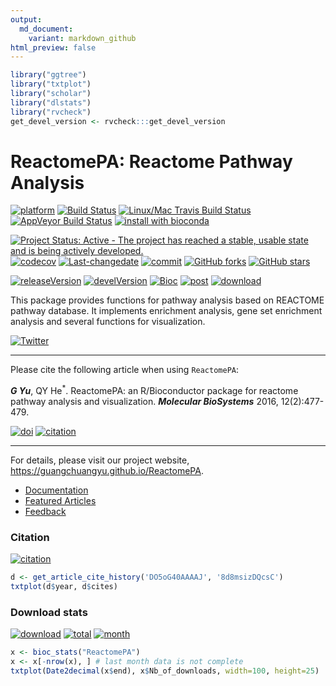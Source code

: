 ```yaml
---
output:
  md_document:
    variant: markdown_github
html_preview: false
---
```



```r
library("ggtree") 
library("txtplot")
library("scholar")
library("dlstats")
library("rvcheck") 
get_devel_version <- rvcheck:::get_devel_version
```

# ReactomePA: Reactome Pathway Analysis

[![platform](http://www.bioconductor.org/shields/availability/devel/ReactomePA.svg)](https://www.bioconductor.org/packages/devel/bioc/html/ReactomePA.html#archives)
[![Build Status](http://www.bioconductor.org/shields/build/devel/bioc/ReactomePA.svg)](https://bioconductor.org/checkResults/devel/bioc-LATEST/ReactomePA/)
[![Linux/Mac Travis Build Status](https://img.shields.io/travis/GuangchuangYu/ReactomePA/master.svg?label=Mac%20OSX%20%26%20Linux)](https://travis-ci.org/GuangchuangYu/ReactomePA)
[![AppVeyor Build Status](https://img.shields.io/appveyor/ci/Guangchuangyu/ReactomePA/master.svg?label=Windows)](https://ci.appveyor.com/project/GuangchuangYu/ReactomePA)
[![install with bioconda](https://img.shields.io/badge/install%20with-bioconda-green.svg?style=flat)](http://bioconda.github.io/recipes/bioconductor-reactomepa/README.html)

[![Project Status: Active - The project has reached a stable, usable state and is being actively developed.](http://www.repostatus.org/badges/latest/active.svg)](http://www.repostatus.org/#active)
[![codecov](https://codecov.io/gh/GuangchuangYu/ReactomePA/branch/master/graph/badge.svg)](https://codecov.io/gh/GuangchuangYu/ReactomePA/)
[![Last-changedate](https://img.shields.io/badge/last%20change-`r gsub('-', '--', Sys.Date())`-green.svg)](https://github.com/GuangchuangYu/ReactomePA/commits/master)
[![commit](http://www.bioconductor.org/shields/commits/bioc/ReactomePA.svg)](https://www.bioconductor.org/packages/devel/bioc/html/ReactomePA.html#svn_source)
[![GitHub forks](https://img.shields.io/github/forks/GuangchuangYu/ReactomePA.svg)](https://github.com/GuangchuangYu/ReactomePA/network) 
[![GitHub stars](https://img.shields.io/github/stars/GuangchuangYu/ReactomePA.svg)](https://github.com/GuangchuangYu/ReactomePA/stargazers) 


[![releaseVersion](https://img.shields.io/badge/release%20version-`r check_bioc("ReactomePA")$latest_version`-green.svg?style=flat)](https://bioconductor.org/packages/ReactomePA)
[![develVersion](https://img.shields.io/badge/devel%20version-`r get_devel_version("GuangchuangYu/ReactomePA")`-green.svg?style=flat)](https://github.com/GuangchuangYu/ReactomePA)
[![Bioc](http://www.bioconductor.org/shields/years-in-bioc/ReactomePA.svg)](https://www.bioconductor.org/packages/devel/bioc/html/ReactomePA.html#since)
[![post](http://www.bioconductor.org/shields/posts/ReactomePA.svg)](https://support.bioconductor.org/t/ReactomePA/)
[![download](http://www.bioconductor.org/shields/downloads/ReactomePA.svg)](https://bioconductor.org/packages/stats/bioc/ReactomePA/)


This package provides functions for pathway analysis based on REACTOME pathway database. It implements enrichment analysis, gene set enrichment analysis and several functions for visualization.

[![Twitter](https://img.shields.io/twitter/url/https/github.com/GuangchuangYu/ReactomePA.svg?style=social)](https://twitter.com/intent/tweet?hashtags=ReactomePA&url=https://guangchuangyu.github.io/ReactomePA)

------------------------------------------------------------------------

Please cite the following article when using `ReactomePA`: 

__*G Yu*__, QY He^\*^. ReactomePA: an R/Bioconductor package for reactome pathway analysis and visualization. __*Molecular BioSystems*__ 2016, 12(2):477-479.

[![doi](https://img.shields.io/badge/doi-1039/c5mb00663e-green.svg?style=flat)](http://dx.doi.org/1039/c5mb00663e)
[![citation](https://img.shields.io/badge/cited%20by-`r sum(get_article_cite_history('DO5oG40AAAAJ', '8d8msizDQcsC')$cites)`-green.svg?style=flat)](https://scholar.google.com.hk/scholar?oi=bibs&hl=en&cites=3311691878690959578)

------------------------------------------------------------------------

For details, please visit our project website, <https://guangchuangyu.github.io/ReactomePA>.

+ [Documentation](https://guangchuangyu.github.io/ReactomePA/documentation/)
+ [Featured Articles](https://guangchuangyu.github.io/ReactomePA/featuredArticles/)
+ [Feedback](https://guangchuangyu.github.io/ReactomePA/#feedback)

### Citation 

[![citation](https://img.shields.io/badge/cited%20by-`r sum(get_article_cite_history('DO5oG40AAAAJ', '8d8msizDQcsC')$cites)`-green.svg?style=flat)](https://scholar.google.com.hk/scholar?oi=bibs&hl=en&cites=3311691878690959578)


```r
d <- get_article_cite_history('DO5oG40AAAAJ', '8d8msizDQcsC')
txtplot(d$year, d$cites)
```

### Download stats

[![download](http://www.bioconductor.org/shields/downloads/ReactomePA.svg)](https://bioconductor.org/packages/stats/bioc/ReactomePA/)
[![total](https://img.shields.io/badge/downloads-`r sum(bioc_stats("ReactomePA")$Nb_of_downloads)`/total-blue.svg?style=flat)](https://bioconductor.org/packages/stats/bioc/ReactomePA/)
[![month](https://img.shields.io/badge/downloads-`r x <- bioc_stats("ReactomePA"); x$Nb_of_downloads[nrow(x)-1]`/month-blue.svg?style=flat)](https://bioconductor.org/packages/stats/bioc/ReactomePA/)

```r
x <- bioc_stats("ReactomePA")
x <- x[-nrow(x), ] # last month data is not complete
txtplot(Date2decimal(x$end), x$Nb_of_downloads, width=100, height=25)
```


